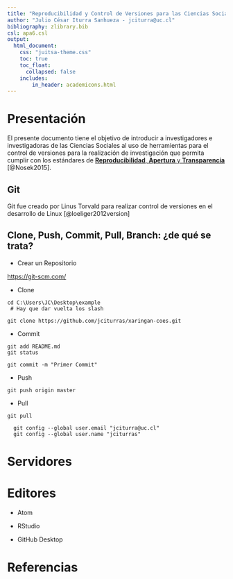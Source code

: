 ```yaml
---
title: "Reproducibilidad y Control de Versiones para las Ciencias Sociales"
author: "Julio César Iturra Sanhueza - jciturra@uc.cl"
bibliography: zlibrary.bib
csl: apa6.csl
output:
  html_document:
    css: "juitsa-theme.css"
    toc: true
    toc_float: 
      collapsed: false
    includes:
        in_header: academicons.html      
---
```


# Presentación

El presente documento tiene el objetivo de introducir a investigadores e investigadoras de las Ciencias Sociales al uso de herramientas para el control de versiones para la realización de investigación que permita cumplir con los estándares de [**Reproducibilidad**, **Apertura** y **Transparencia**](osf.html) [@Nosek2015]. 



## Git

Git fue creado por Linus Torvald para realizar control de versiones en el desarrollo de Linux  [@loeliger2012version]


## Clone, Push, Commit, Pull, Branch: ¿de qué se trata?


* Crear un Repositorio



[https://git-scm.com/](Git)

* Clone

```git
cd C:\Users\JC\Desktop\example
 # Hay que dar vuelta los slash

git clone https://github.com/jciturras/xaringan-coes.git
```

* Commit

```git
git add README.md
git status 

git commit -m "Primer Commit"
```


* Push

```git
git push origin master
```


* Pull

```git
git pull
```


```git
  git config --global user.email "jciturra@uc.cl"
  git config --global user.name "jciturras"
```

# Servidores

# Editores 

* Atom

* RStudio

* GitHub Desktop


# Referencias
